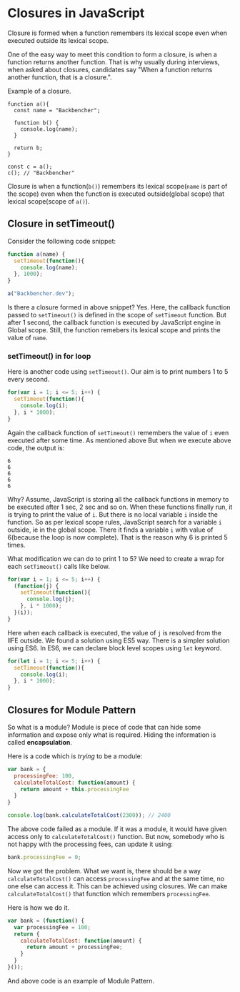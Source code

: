 

<Layout>
<SEO title="Closures in JavaScript" />
<JSLayout>

# Closures in JavaScript

Closure is formed when a function remembers its lexical scope even when executed outside its lexical scope.

One of the easy way to meet this condition to form a closure, is when a function returns another function. That is why usually during interviews, when asked about closures, candidates say "When a function returns another function, that is a closure.".

Example of a closure.

```javascript{numberLines: true}
function a(){
  const name = "Backbencher";

  function b() {
    console.log(name);
  }

  return b;
}

const c = a();
c(); // "Backbencher"
```

Closure is when a function(`b()`) remembers its lexical scope(`name` is part of the scope) even when the function is executed outside(global scope) that lexical scope(scope of `a()`).

## Closure in setTimeout()

Consider the following code snippet:

```javascript
function a(name) {
  setTimeout(function(){
    console.log(name);
  }, 1000);
}

a("Backbencher.dev");
```

Is there a closure formed in above snippet? Yes. Here, the callback function passed to `setTimeout()` is defined in the scope of `setTimeout` function. But after 1 second, the callback function is executed by JavaScript engine in Global scope. Still, the function remebers its lexical scope and prints the value of `name`.

### setTimeout() in for loop

Here is another code using `setTimeout()`. Our aim is to print numbers 1 to 5 every second.

```javascript
for(var i = 1; i <= 5; i++) {
  setTimeout(function(){
    console.log(i);
  }, i * 1000);
}
```
Again the callback function of `setTimeout()` remembers the value of `i` even executed after some time. As mentioned above
But when we execute above code, the output is:

```
6
6
6
6
6
```

Why? Assume, JavaScript is storing all the callback functions in memory to be executed after 1 sec, 2 sec and so on.
When these functions finally run, it is trying to print the value of `i`. But there is no local variable `i` inside the function. So as per lexical scope rules, JavaScript search for a variable `i` outside, ie in the global scope. There it finds a variable `i` with value of 6(because the loop is now complete). That is the reason why 6 is printed 5 times.

What modification we can do to print 1 to 5? We need to create a wrap for each `setTimeout()` calls like below.

```javascript
for(var i = 1; i <= 5; i++) {
  (function(j) {
    setTimeout(function(){
      console.log(j);
    }, i * 1000);
  }(i));
}
```

Here when each callback is executed, the value of `j` is resolved from the IIFE outside. We found a solution using ES5 way. There is a simpler solution using ES6. In ES6, we can declare block level scopes using `let` keyword.

```javascript
for(let i = 1; i <= 5; i++) {
  setTimeout(function(){
    console.log(i);
  }, i * 1000);
}
```

## Closures for Module Pattern

So what is a module? Module is piece of code that can hide some information and expose only what is required. Hiding the information is called **encapsulation**.

Here is a code which is _trying_ to be a module:

```javascript
var bank = {
  processingFee: 100,
  calculateTotalCost: function(amount) {
    return amount + this.processingFee
  }
}

console.log(bank.calculateTotalCost(2300)); // 2400
```

The above code failed as a module. If it was a module, it would have given access only to `calculateTotalCost()` function. But now, somebody who is not happy with the processing fees, can update it using:

```javascript
bank.processingFee = 0;
```

Now we got the problem. What we want is, there should be a way `calculateTotalCost()` can access `processingFee` and at the same time, no one else can access it. This can be achieved using closures. We can make `calculateTotalCost()` that function which remembers `processingFee`.

Here is how we do it.

```javascript
var bank = (function() {
  var processingFee = 100;
  return {
    calculateTotalCost: function(amount) {
      return amount + processingFee;
    }
  }
}());
```

And above code is an example of Module Pattern.

</JSLayout>
</Layout>
